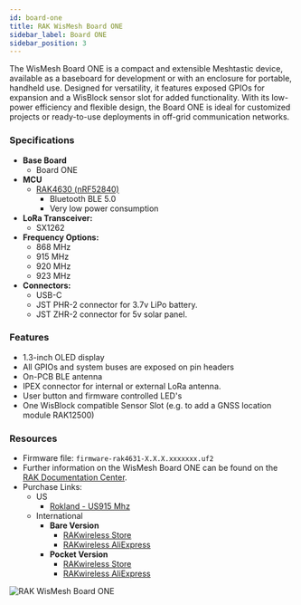```yaml
---
id: board-one
title: RAK WisMesh Board ONE
sidebar_label: Board ONE
sidebar_position: 3
---
```


The WisMesh Board ONE is a compact and extensible Meshtastic device, available as a baseboard for development or with an enclosure for portable, handheld use. Designed for versatility, it features exposed GPIOs for expansion and a WisBlock sensor slot for added functionality. With its low-power efficiency and flexible design, the Board ONE is ideal for customized projects or ready-to-use deployments in off-grid communication networks.

### Specifications

- **Base Board**
  - Board ONE
- **MCU**
  - [RAK4630 (nRF52840)](https://docs.rakwireless.com/product-categories/wisduo/rak4630-module/overview/)
    - Bluetooth BLE 5.0
    - Very low power consumption
- **LoRa Transceiver:**
  - SX1262
- **Frequency Options:**
  - 868 MHz
  - 915 MHz
  - 920 MHz
  - 923 MHz
- **Connectors:**
  - USB-C
  - JST PHR-2 connector for 3.7v LiPo battery.
  - JST ZHR-2 connector for 5v solar panel.

### Features

- 1.3-inch OLED display
- All GPIOs and system buses are exposed on pin headers
- On-PCB BLE antenna
- IPEX connector for internal or external LoRa antenna.
- User button and firmware controlled LED's
- One WisBlock compatible Sensor Slot (e.g. to add a GNSS location module RAK12500)

### Resources

- Firmware file: `firmware-rak4631-X.X.X.xxxxxxx.uf2`
- Further information on the WisMesh Board ONE can be found on the [RAK Documentation Center](https://docs.rakwireless.com/product-categories/meshtastic/wismesh-b1/).
- Purchase Links:
  - US
    - [Rokland - US915 Mhz](https://msh.to/rokland-board-one)
  - International
    - **Bare Version**
      - [RAKwireless Store](https://msh.to/board-one)
      - [RAKwireless AliExpress](https://msh.to/aliexpress-board-one)
    - **Pocket Version**
      - [RAKwireless Store](https://msh.to/board-one-pocket)
      - [RAKwireless AliExpress](https://msh.to/aliexpress-board-one-pocket)

![RAK WisMesh Board ONE](/img/hardware/rak/wishmesh-board-one.webp)
